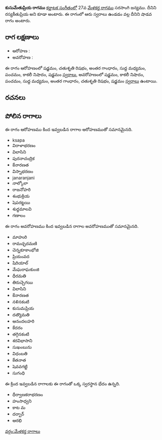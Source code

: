 {{Infobox ragam
	| name          	= కుసుమేతుప్రియ
	| synonym	    	= రస్యకీతుప్రియ
	| mela          	= 
	| chakra        	= 
	| janaka        	= 
	| type          	= శాడవ
	| arohanam      	= {{svaraC|S|R2|G3|M1|P|N3|S'}} 
	| avarohanam    	= {{svaraC|S'|N3|P|M1|G3|R2|S}}
	| jeeva         	=
	| chhaya        	=
	| nyasa         	=
	| vishesha      	= 
	| equivalent  		= 
}}
{{కర్ణాటక సంగీత రాగాలు}}
'''కుసుమేతుప్రియ రాగము''' [[కర్ణాటక సంగీతం]]లో 27వ [[మేళకర్త రాగము]] సరసాంగి జన్యము. దీనిని రస్యకీతుప్రియ అని కూడా అంటారు. ఈ రాగంలో ఆరు స్వరాలు ఉండడం వల్ల దీనిని షాడవ రాగం అంటారు.


==రాగ లక్షణాలు==


* ఆరోహణ : {{svaraC|S|R2|G3|M1|P|N3|S'}} 
* అవరోహణ : {{svaraC|S'|N3|P|M1|G3|R2|S}}

ఈ రాగం ఆరోహణంలో షడ్జమం, చతుశృతి రిషభం, అంతర గాంధారం, సుద్ద మధ్యమం, పంచమం, కాకలీ నిషాదం, షడ్జమం [[స్వరాలు]], అవరోహణంలో షడ్జమం, కాకలీ నిషాదం, పంచమం, సుద్ద మధ్యమం, అంతర గాంధారం, చతుశృతి రిషభం, షడ్జమం [[స్వరాలు]] ఉంటాయి.

==రచనలు==



==పోలిన రాగాలు==
ఈ రాగం ఆరోహణము కింద ఇవ్వబడిన రాగాల ఆరోహణముతో సమానమైనది.
* ksapa
* విరాళాభరణం
* విలాసిని
* పురనాచంద్రిక
* కేనారణత
* విస్నాభరణం
* janaranjani
* నాల్కోలా
* రాజనోహరి
* శంభుక్రియ
* షెపరట్టయి
* శుధ్ధమాలవి
* గణాలం

ఈ రాగం అవరోహణము కింద ఇవ్వబడిన రాగాల అవరోహణముతో సమానమైనది.
* మాహురి
* రామచ్ఛదమణి
* చెన్నకూకాంభోజి
* ప్రియంవద
* షిరియాల్
* మేఘరాఘకుంజి
* ధీరమతి
* తిరుచ్చెగయి
* విలాసిని
* కేనారణత
* నళినకంటి
* కుసుమప్రియ
* దత్యొమతి
* ఆనందలహరి
* కేదరం
* తగ్గినకంటి
* శరవిభాసాని
* సుఖంబును
* విధంబతి
* కేతనాత
* షెవవగట్టి
* సుగంధి

ఈ క్రింద ఇవ్వబడిన రాగాలకు ఈ రాగంతో ఒక్క స్వరస్థాన భేదం ఉన్నది.
* ధీర్వాణకరాభరణం
* హంసాధ్వని
* కాట మ
* దర్బార్
* ఆరభి



[[వర్గం:మేళకర్త రాగాలు]]
